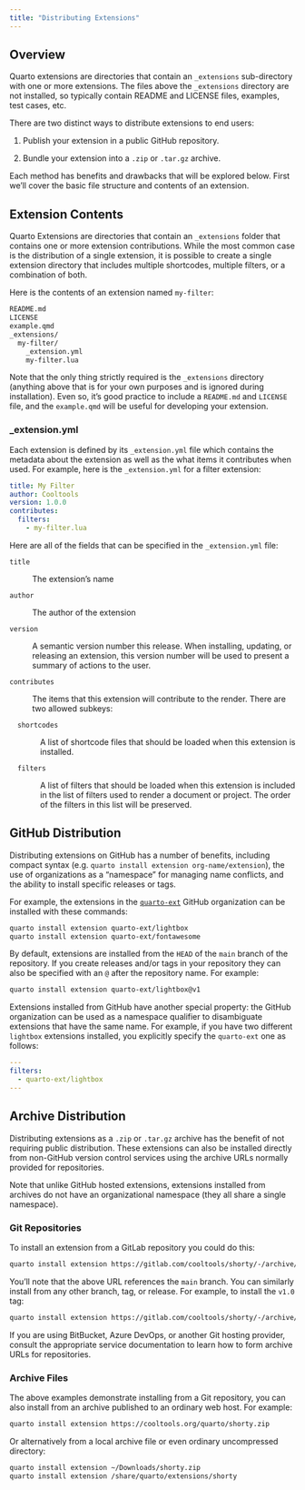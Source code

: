 ```yaml
---
title: "Distributing Extensions"
---
```


## Overview

Quarto extensions are directories that contain an `_extensions` sub-directory with one or more extensions. The files above the `_extensions` directory are not installed, so typically contain README and LICENSE files, examples, test cases, etc.

There are two distinct ways to distribute extensions to end users:

1.  Publish your extension in a public GitHub repository.

2.  Bundle your extension into a `.zip` or `.tar.gz` archive.

Each method has benefits and drawbacks that will be explored below. First we'll cover the basic file structure and contents of an extension.

## Extension Contents

Quarto Extensions are directories that contain an `_extensions` folder that contains one or more extension contributions. While the most common case is the distribution of a single extension, it is possible to create a single extension directory that includes multiple shortcodes, multiple filters, or a combination of both.

Here is the contents of an extension named `my-filter`:

``` default
README.md
LICENSE
example.qmd
_extensions/
  my-filter/
    _extension.yml
    my-filter.lua
```

Note that the only thing strictly required is the `_extensions` directory (anything above that is for your own purposes and is ignored during installation). Even so, it's good practice to include a `README.md` and `LICENSE` file, and the `example.qmd` will be useful for developing your extension.

### \_extension.yml

Each extension is defined by its `_extension.yml` file which contains the metadata about the extension as well as the what items it contributes when used. For example, here is the `_extension.yml` for a filter extension:

``` yaml
title: My Filter
author: Cooltools
version: 1.0.0
contributes:
  filters:
    - my-filter.lua
```

Here are all of the fields that can be specified in the `_extension.yml` file:

`title`

:   The extension's name

`author`

:   The author of the extension

`version`

:   A semantic version number this release. When installing, updating, or releasing an extension, this version number will be used to present a summary of actions to the user.

`contributes`

:   The items that this extension will contribute to the render. There are two allowed subkeys:

::: {style="margin-left: 1em;"}

`shortcodes`

:   A list of shortcode files that should be loaded when this extension is installed.

`filters`

:   A list of filters that should be loaded when this extension is included in the list of filters used to render a document or project. The order of the filters in this list will be preserved.
:::

## GitHub Distribution

Distributing extensions on GitHub has a number of benefits, including compact syntax (e.g. `quarto install extension org-name/extension`), the use of organizations as a "namespace" for managing name conflicts, and the ability to install specific releases or tags.

For example, the extensions in the [`quarto-ext`](https://github.com/quarto-ext/) GitHub organization can be installed with these commands:

``` bash
quarto install extension quarto-ext/lightbox
quarto install extension quarto-ext/fontawesome
```

By default, extensions are installed from the `HEAD` of the `main` branch of the repository. If you create releases and/or tags in your repository they can also be specified with an `@` after the repository name. For example:

``` bash
quarto install extension quarto-ext/lightbox@v1
```

Extensions installed from GitHub have another special property: the GitHub organization can be used as a namespace qualifier to disambiguate extensions that have the same name. For example, if you have two different `lightbox` extensions installed, you explicitly specify the `quarto-ext` one as follows:

``` yaml
---
filters:
  - quarto-ext/lightbox
---
```

## Archive Distribution

Distributing extensions as a `.zip` or `.tar.gz` archive has the benefit of not requiring public distribution. These extensions can also be installed directly from non-GitHub version control services using the archive URLs normally provided for repositories.

Note that unlike GitHub hosted extensions, extensions installed from archives do not have an organizational namespace (they all share a single namespace).

### Git Repositories

To install an extension from a GitLab repository you could do this:

``` bash
quarto install extension https://gitlab.com/cooltools/shorty/-/archive/main/shorty-main.zip
```

You'll note that the above URL references the `main` branch. You can similarly install from any other branch, tag, or release. For example, to install the `v1.0` tag:

``` bash
quarto install extension https://gitlab.com/cooltools/shorty/-/archive/v1.0/shorty-main.zip
```

If you are using BitBucket, Azure DevOps, or another Git hosting provider, consult the appropriate service documentation to learn how to form archive URLs for repositories.

### Archive Files

The above examples demonstrate installing from a Git repository, you can also install from an archive published to an ordinary web host. For example:

``` bash
quarto install extension https://cooltools.org/quarto/shorty.zip
```

Or alternatively from a local archive file or even ordinary uncompressed directory:

``` bash
quarto install extension ~/Downloads/shorty.zip
quarto install extension /share/quarto/extensions/shorty
```
